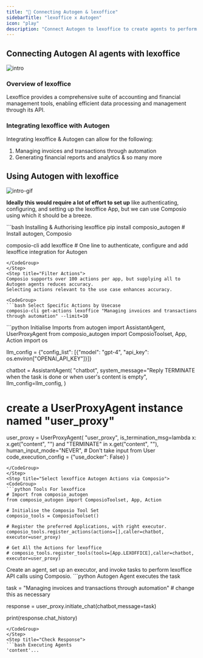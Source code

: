 ```yaml
---
title: "🚀 Connecting Autogen & lexoffice"
sidebarTitle: "lexoffice x Autogen"
icon: "play"
description: "Connect Autogen to lexoffice to create agents to perform tasks using natural language"
---
```


## Connecting Autogen AI agents with lexoffice
![intro](/media/intro.jpg)

### Overview of lexoffice

Lexoffice provides a comprehensive suite of accounting and financial management tools, enabling efficient data processing and management through its API.

### Integrating lexoffice with Autogen

Integrating lexoffice & Autogen can allow for the following:

1. Managing invoices and transactions through automation
2. Generating financial reports and analytics
& so many more

## Using Autogen with lexoffice
![intro-gif](/media/intro.gif)
<Steps>
<Step title="Setting Up the Environment">

**Ideally this would require a lot of effort to set up** like authenticating, configuring, and setting up the lexoffice App, but we can use Composio using which it should be a breeze.

<CodeGroup>
```bash Installing & Authorising lexoffice
pip install composio_autogen # Install autogen, Composio 

composio-cli add lexoffice # One line to authenticate, configure and add lexoffice integration for Autogen
```
</CodeGroup>
</Step>
<Step title="Filter Actions">
Composio supports over 100 actions per app, but supplying all to Autogen agents reduces accuracy.
Selecting actions relevant to the use case enhances accuracy.

<CodeGroup>
```bash Select Specific Actions by Usecase
composio-cli get-actions lexoffice "Managing invoices and transactions through automation" --limit=10
```
</CodeGroup>

</Step>
<Step title="Import Base Packages">

<CodeGroup>
```python Initialise Imports
from autogen import AssistantAgent, UserProxyAgent
from composio_autogen import ComposioToolset, App, Action
import os

llm_config = {"config_list": [{"model": "gpt-4", "api_key": os.environ["OPENAI_API_KEY"]}]}

chatbot = AssistantAgent(
    "chatbot",
    system_message="Reply TERMINATE when the task is done or when user's content is empty",
    llm_config=llm_config,
)

# create a UserProxyAgent instance named "user_proxy"
user_proxy = UserProxyAgent(
    "user_proxy",
    is_termination_msg=lambda x: x.get("content", "") and "TERMINATE" in x.get("content", ""),
    human_input_mode="NEVER", # Don't take input from User
    code_execution_config = {"use_docker": False}
)
```
</CodeGroup>
</Step>
<Step title="Select lexoffice Autogen Actions via Composio">
<CodeGroup>
```python Tools For lexoffice
# Import from composio_autogen
from composio_autogen import ComposioToolset, App, Action

# Initialise the Composio Tool Set
composio_tools = ComposioToolset()

# Register the preferred Applications, with right executor. 
composio_tools.register_actions(actions=[],caller=chatbot, executor=user_proxy)

# Get All the Actions for lexoffice
# composio_tools.register_tools(tools=[App.LEXOFFICE],caller=chatbot, executor=user_proxy) 
```
</CodeGroup>
</Step>
<Step title="Execute the Agent">
Create an agent, set up an executor, and invoke tasks to perform lexoffice API calls using Composio. 
<CodeGroup>
```python Autogen Agent executes the task

task = "Managing invoices and transactions through automation" # change this as necessary

response = user_proxy.initiate_chat(chatbot,message=task)

print(response.chat_history)
```
</CodeGroup>
</Step>
<Step title="Check Response">
```bash Executing Agents
'content'...
```
</Step>
</Steps>
